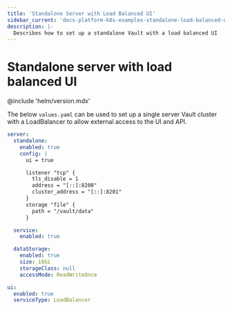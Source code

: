 ```yaml
---
title: 'Standalone Server with Load Balanced UI'
sidebar_current: 'docs-platform-k8s-examples-standalone-load-balanced-ui'
description: |-
  Describes how to set up a standalone Vault with a load balanced UI
---
```

# Standalone server with load balanced UI

@include 'helm/version.mdx'

The below `values.yaml` can be used to set up a single server Vault cluster with a LoadBalancer to allow external access to the UI and API.

```yaml
server:
  standalone:
    enabled: true
    config: |
      ui = true

      listener "tcp" {
        tls_disable = 1
        address = "[::]:8200"
        cluster_address = "[::]:8201"
      }
      storage "file" {
        path = "/vault/data"
      }

  service:
    enabled: true

  dataStorage:
    enabled: true
    size: 10Gi
    storageClass: null
    accessMode: ReadWriteOnce

ui:
  enabled: true
  serviceType: LoadBalancer
```
